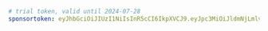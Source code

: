 ```yaml title="evcc.yaml"
# trial token, valid until 2024-07-28
sponsortoken: eyJhbGciOiJIUzI1NiIsInR5cCI6IkpXVCJ9.eyJpc3MiOiJldmNjLmlvIiwic3ViIjoidHJpYWwiLCJleHAiOjE3MjIxNTM2MDAsImlhdCI6MTcxOTU2MTYwMCwic3BlIjp0cnVlLCJzcmMiOiJtYSJ9.81Bd8lvqVYGTOQi0vVQAK9Q6k8aruoD1ic3_88in9Kw
```
